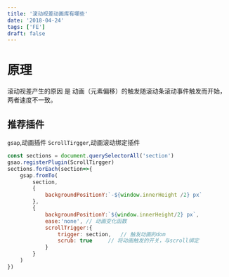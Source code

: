 ```yaml
---
title: '滚动视差动画库有哪些'
date: '2018-04-24'
tags: ['FE']
draft: false
---
```


# 原理

滚动视差产生的原因 是 动画（元素偏移）的触发随滚动条滚动事件触发而开始，两者速度不一致。

## 推荐插件

`gsap`,动画插件
`ScrollTirgger`,动画滚动绑定插件

```javascript
const sections = document.querySelectorAll('section')
gsao.registerPlugin(ScrollTirgger)
sections.forEach(section=>{
    gsap.fromTo(
        section,
        {
            backgroundPositionY:`-${window.innerHeight /2} px`
        },
        {
            backgroundPositionY:`${window.innerHeight/2} px`,
            ease:'none', // 动画变化函数
            scrollTrigger:{
                trigger: section,   // 触发动画的dom
                scrub: true     // 将动画触发的开关，与scroll绑定
            }
        }
    )
})
```

